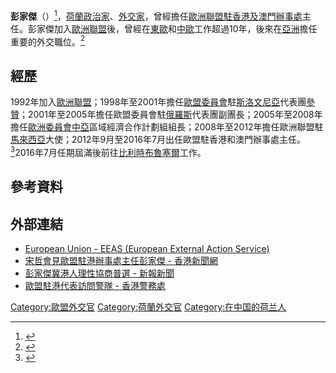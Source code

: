 {{Infobox_officeholder
| name           = 彭家傑
| image name     = <!-- 圖片（只填写文件名，不須加上連結） --> 
| image width    = <!-- 圖片寬度（不須加“px”） --> 
| now            = [[歐洲聯盟駐香港及澳門辦事處|歐洲聯盟駐香港及澳門辦事處]]主任 
| term_start     = 2012年9月26日
| term_end       = 2016年7月25日
| predecessor    = 簡倩蕾 (Maria Castillo Fernandez)
| successor      = 卡門·卡諾 (Carmen Cano de Lasala)
| period         = 
| sex            = 男
| different name = Vincent Piket
| party          =  
| nationality    = {{NLD}} 
| native place   = 
| date of birth  = <!-- 出生日期 --> 
| place of birth = <!-- 出生地點 --> 
| date of death  = <!-- 逝世日期 --> 
| place of death = <!-- 逝世地點 --> 
| spouse         = Ines Morovie
| relatives      = <!-- 親屬姓名 --> 
| children       = <!-- 子女姓名 --> 
| profession     = 藝術博士和碩士
| religion       = <!-- 宗教信仰 --> 
| signature      = <!-- 簽名图片（只填写文件名） --> 
| sig width      = <!-- 签名图片宽度（不須加“px”） --> 
| website        = [http://eeas.europa.eu/delegations/hong_kong/press_corner/all_news/news/2012/20120926.en.htm New Head of Office of the European Union to Hong Kong and Macao-European Union]
| educate        = 荷蘭奈梅亨大學<br />美國[[耶魯大學|耶魯大學]]美國研究學院研究員
| past           = 
* 1998年－2001年：歐盟委員會駐[[斯洛文尼亞|斯洛文尼亞]]代表團參贊
* 2001年－2005年：歐盟委員會駐[[俄羅斯|俄羅斯]]代表團副團長
* 2005年－2008年：歐洲委員會[[中亞|中亞]]區域經濟合作計劃組組長
* 2008年－2012年：歐洲聯盟駐[[馬來西亞|馬來西亞]]大使
| work           = 
* 富布賴特計劃和美國學術協會理事會獎勵計劃得奬者
}}
'''彭家傑'''（{{lang|en|Vincent Piket}}）<ref name="簡介">{{cite web|title=彭家傑簡介|url=http://www.macaomiecf.com/miecf2013/cn/Vincent_Piket.html|publisher=2013MIECF|accessdate=|date=2013-03-21|language=zh-hk|archive-date=2021-03-21|archive-url=https://web.archive.org/web/20210321220616/https://www.google-analytics.com/ga.js|dead-url=no}}</ref>，[[荷蘭|荷蘭]][[政治家|政治家]]、[[外交家|外交家]]，曾經擔任[[歐洲聯盟駐香港及澳門辦事處|歐洲聯盟駐香港及澳門辦事處]]主任。彭家傑加入[[歐洲聯盟|歐洲聯盟]]後，曾經在[[東歐|東歐]]和[[中歐|中歐]]工作超過10年，後來在[[亞洲|亞洲]]擔任重要的外交職位。<ref name="簡介">{{cite web|title=彭家傑簡介|url=http://www.macaomiecf.com/miecf2013/cn/Vincent_Piket.html|publisher=2013MIECF|accessdate=|date=2013-03-21|language=zh-hk}}</ref>

== 經歷 ==
1992年加入[[歐洲聯盟|歐洲聯盟]]；1998年至2001年擔任[[歐盟委員會|歐盟委員會]]駐[[斯洛文尼亞|斯洛文尼亞]]代表團[[參贊|參贊]]；2001年至2005年擔任歐盟委員會駐[[俄羅斯|俄羅斯]]代表團副團長；2005年至2008年擔任[[歐洲委員會|歐洲委員會]][[中亞|中亞]]區域經濟合作計劃組組長；2008年至2012年擔任歐洲聯盟駐[[馬來西亞|馬來西亞]]大使；2012年9月至2016年7月出任歐盟駐香港和澳門辦事處主任。<ref name="中方官員接見">{{cite web|title=宋哲特派员会见欧盟驻香港办事处主任彭家杰|url=http://www.fmprc.gov.cn/ce/cohk/chn/xwdt/gsxw/t1100838.htm|publisher=中华人民共和国外交部驻香港特别行政区特派员公署|accessdate=|date=2013-11-20|language=zh-cn|archive-date=2021-03-21|archive-url=https://web.archive.org/web/20210321220634/https://www.fmprc.gov.cn/ce/cohk/chn/xwdt/gsxw/t1100838.htm|dead-url=no}}</ref>2016年7月任期屆滿後前往[[比利時|比利時]][[布魯塞爾|布魯塞爾]]工作。

== 參考資料 ==
{{reflist}}

== 外部連結 ==
* [http://eeas.europa.eu/delegations/hong_kong/press_corner/all_news/news/2012/20120926.en.htm European Union - EEAS (European External Action Service)] {{Wayback|url=http://eeas.europa.eu/delegations/hong_kong/press_corner/all_news/news/2012/20120926.en.htm |date=20160627095012 }}
* [http://www.hkcna.hk/content/2013/1121/226677.shtml 宋哲會見歐盟駐港辦事處主任彭家傑 - 香港新聞網] {{Wayback|url=http://www.hkcna.hk/content/2013/1121/226677.shtml |date=20160304194616 }}
* [https://web.archive.org/web/20150402143942/http://www.hkdailynews.com.hk/NewsDetail/index/388026 彭家傑冀港人理性協商普選 - 新報新聞]
* [http://www.police.gov.hk/offbeat/1014/chi/1446.html 歐盟駐港代表訪問警隊 - 香港警務處] {{Wayback|url=http://www.police.gov.hk/offbeat/1014/chi/1446.html |date=20191005101859 }}

{{start box}}
{{s-dip}}
{{s-before|簡倩蕾|}}
{{s-title|[[歐洲聯盟|歐洲聯盟]]駐[[香港|香港]]和[[澳門|澳門]]辦事處主任 |2012年—2016年}}
{{s-after|卡門·卡諾}}
{{end box}}
{{DEFAULTSORT:Piket, Vincent}}
[[Category:歐盟外交官|Category:歐盟外交官]]
[[Category:荷蘭外交官|Category:荷蘭外交官]]
[[Category:在中国的荷兰人|Category:在中国的荷兰人]]